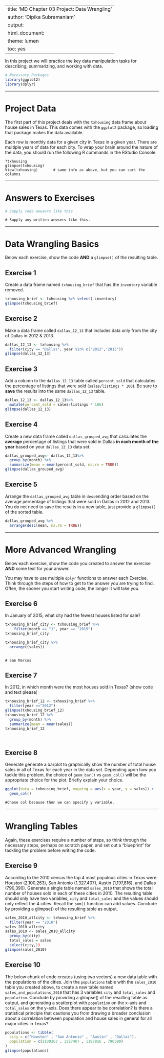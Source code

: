 
---
title: 'MD Chapter 03 Project: Data Wrangling'
author: 'Dipika Subramaniam'
output:
  html_document:
    theme: lumen
    toc: yes
---

In this project we will practice the key data manipulation tasks for describing, summarizing, and working with data. 

```r
# Necessary Packages
library(ggplot2)
library(dplyr)
```

***

# Project Data

The first part of this project deals with the `txhousing` data frame about house sales in Texas.  This data comes with the `ggplot2` package, so loading that package makes the data available. 

Each row is monthly data for a given city in Texas in a given year. There are multiple years of data for each city. To wrap your brain around the nature of the data, you should run the following R commands in the RStudio Console.  

```
?txhousing
glimpse(txhousing)
View(txhousing)       # same info as above, but you can sort the columns
```

***

# Answers to Exercises

```r
# Supply code anwsers like this
```

```
# Supply any written anwsers like this.
```

***

# Data Wrangling Basics

Below each exercise, show the code **AND** a `glimpse()` of the resulting table. 

## Exercise 1
Create a data frame named `txhousing_brief` that has the `inventory` variable removed.  

```r
txhousing_brief <- txhousing %>% select(-inventory)
glimpse(txhousing_brief)
```





## Exercise 2
Make a data frame called `dallas_12_13` that includes data only from the city of Dallas in 2012 & 2013. 
```r
dallas_12_13 <- txhousing %>%
  filter(city == "Dallas", year %in% c("2012","2013"))
glimpse(dallas_12_13)
```

## Exercise 3
Add a column to the `dallas_12_13` table called `percent_sold` that calculates the percentage of listings that were sold (`sales/listings * 100`). Be sure to **save** the results into the same `dallas_12_13` table. 
```r
dallas_12_13 <- dallas_12_13%>% 
  mutate(percent_sold = sales/listings * 100)
glimpse(dallas_12_13)
```
## Exercise 4
Create a new data frame called `dallas_grouped_avg` that calculates the **average** percentage of listings that were sold in Dallas **in each month of the year** based on your `dallas_12_13` data set. 
```r
dallas_grouped_avg<- dallas_12_13%>% 
  group_by(month) %>% 
  summarize(mean = mean(percent_sold, na.rm = TRUE))
glimpse(dallas_grouped_avg)
```

## Exercise 5
Arrange the `dallas_grouped_avg` table in `desc`ending order based on the average percentage of listings that were sold in Dallas in 2012 and 2013. You do not need to save the results in a new table, just provide a `glimpse()` of the sorted table. 
```r
dallas_grouped_avg %>% 
  arrange(desc(mean, na.rm = TRUE)) 

```  

***

# More Advanced Wrangling

Below each exercise, show the code you created to answer the exercise **AND** some text for your answer. 

You may have to use multiple `dplyr` functions to answer each Exercise. Think through the steps of how to get to the answer you are trying to find.  Often, the sooner you start writing code, the longer it will take you. 


## Exercise 6
In January of 2015, what city had the fewest houses listed for sale?
```r
txhousing_brief_city <- txhousing_brief %>%
    filter(month == "1", year == "2015")
txhousing_brief_city

txhousing_brief_city %>%
  arrange((sales)) 
  
```
```
# San Marcos
```
## Exercise 7
In 2012, in which month were the most houses sold in Texas? (show code and text please)
```r
txhousing_brief_12 <- txhousing_brief %>%
  filter(year =="2012")
glimpse(txhousing_brief_12)
txhousing_brief_12 %>%
  group_by(month) %>% 
  summarize(mean = mean(sales))
txhousing_brief_12
 
```
```

```


## Exercise 8
Generate generate a barplot to graphically show the number of total house sales in all of Texas for each year in the data set.  Depending upon how you tackle this problem, the choice of `geom_bar()` vs `geom_col()` will be the appropriate choice for the plot. Briefly explain your choice. 
```r

ggplot(data = txhousing_brief, mapping = aes(x = year, y = sales)) +
  geom_col()

```
```
#Chose col because then we can specify y variable.
```
***

# Wrangling Tables 

Again, these exercises require a number of steps, so think through the necessary steps, perhaps on scratch paper, and set out a "blueprint" for tackling the problem before writing the code.

## Exercise 9
According to the 2010 census the top 4 most populous cities in Texas were: Houston (2,100,263), San Antonio (1,327,407), Austin (1,197,816), and Dallas (790,390). Generate a single table named `sales_2010` that shows the total number of houses sold in each of these cities in 2010. The resulting table should only have two variables, `city` and `total_sales` and the values should only reflect the 4 cities. Recall the `sum()` function can add values.  Conclude by providing a glimpse() of the resulting table as output.
```r

sales_2010_allcity <- txhousing_brief %>%
  filter(year == "2010")
sales_2010_allcity
sales_2010 <- sales_2010_allcity
  group_by(city)
  total_sales = sales
  select(city,))
glimpse(sales_2010)

```

## Exercise 10
The below chunk of code creates (using two vectors) a new data table with the populations of the cities.  Join the `populations` table with the `sales_2010` table you created above, to create a new table named `sales_and_populations_2010` that has 3 variables `city` and `total_sales` and `population`.  Conclude by providing a glimpse() of the resulting table as output, and generating a scatterplot with `population` on the x-axis and `total_sales` on the y-axis.  Does there appear to be correlation? Is there a statistical principle that cautions you from drawing a broader conclusion about a correlation between population and house sales in general for all major cities in Texas?

```r
populations <- tibble(
  city = c("Houston" , "San Antonio" , "Austin" , "Dallas"), 
  population = c(2100263 , 1327407 , 1197816 , 790390)
)
glimpse(populations)
```



